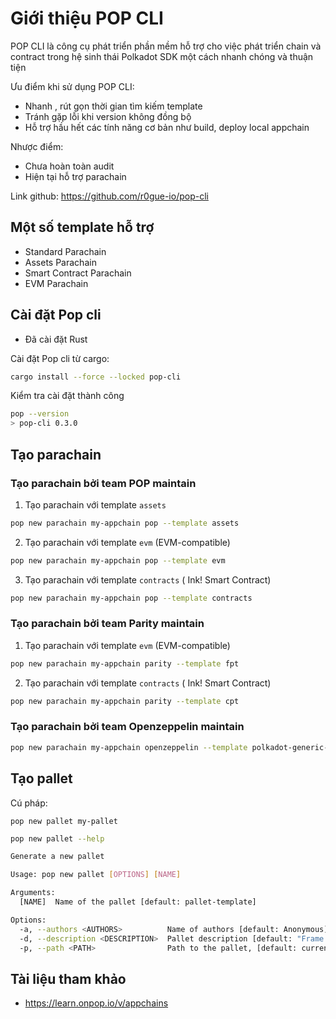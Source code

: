# Giới thiệu POP CLI

POP CLI là công cụ phát triển phần mềm hỗ trợ cho việc phát triển chain và contract trong hệ sinh thái Polkadot SDK một cách nhanh chóng và thuận tiện 

Ưu điểm khi sử dụng POP CLI:
+ Nhanh , rút gọn thời gian tìm kiếm template
+ Tránh gặp lỗi khi version không đồng bộ 
+ Hỗ trợ hầu hết các tính năng cơ bản như build, deploy local appchain


Nhược điểm: 
+ Chưa hoàn toàn audit 
+ Hiện tại hỗ trợ parachain 

Link github: https://github.com/r0gue-io/pop-cli

## Một số template hỗ trợ 
+ Standard Parachain
+ Assets Parachain 
+ Smart Contract Parachain
+ EVM Parachain


## Cài đặt Pop cli
+ Đã cài đặt Rust 

Cài đặt Pop cli từ cargo:

```bash
cargo install --force --locked pop-cli
```

Kiểm tra cài đặt thành công 
```bash
pop --version
> pop-cli 0.3.0
```



## Tạo parachain 

### Tạo parachain bởi team POP maintain 

1. Tạo parachain với template `assets` 
```bash
pop new parachain my-appchain pop --template assets
```

2. Tạo parachain với template `evm` (EVM-compatible) 
```bash
pop new parachain my-appchain pop --template evm
```

3. Tạo parachain với template `contracts` ( Ink! Smart Contract)
```bash
pop new parachain my-appchain pop --template contracts
```

### Tạo parachain bởi team Parity maintain


1. Tạo parachain với template `evm` (EVM-compatible) 

```bash
pop new parachain my-appchain parity --template fpt
```

2. Tạo parachain với template `contracts` ( Ink! Smart Contract)

```bash
pop new parachain my-appchain parity --template cpt
```



### Tạo parachain bởi team Openzeppelin maintain

```bash
pop new parachain my-appchain openzeppelin --template polkadot-generic-runtime-template
```

## Tạo pallet 

Cú pháp:
```
pop new pallet my-pallet
```

```bash
pop new pallet --help

Generate a new pallet

Usage: pop new pallet [OPTIONS] [NAME]

Arguments:
  [NAME]  Name of the pallet [default: pallet-template]

Options:
  -a, --authors <AUTHORS>          Name of authors [default: Anonymous]
  -d, --description <DESCRIPTION>  Pallet description [default: "Frame Pallet"]
  -p, --path <PATH>                Path to the pallet, [default: current directory]
```



## Tài liệu tham khảo 
+ https://learn.onpop.io/v/appchains





